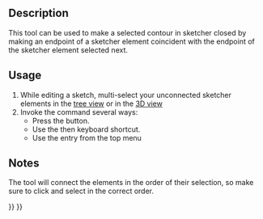 <languages/>

{{Docnav
|
|
|[[Sketcher_Workbench|Sketcher]]
|IconL=
|IconR=
|IconC=Workbench_Sketcher.svg
}}

{{VeryImportantMessage|This tool is obsolete, it is not available in {{VersionPlus|0.21}}. Use [[Sketcher_ValidateSketch|Sketcher ValidateSketch]] instead.}}

{{GuiCommand
|Name=Sketcher CloseShape
|MenuLocation=Sketch → Sketcher tools → Close shape
|Workbenches=[[Sketcher_Workbench|Sketcher]]
|Shortcut={{KEY|Z}} {{KEY|W}}
|Version=0.15
}}

==Description==

This tool can be used to make a selected contour in sketcher closed by making an endpoint of a sketcher element coincident with the endpoint of the sketcher element selected next.

==Usage==

# While editing a sketch, multi-select your unconnected sketcher elements in the [[Tree_view|tree view]] or in the [[3D_view|3D view]]
# Invoke the command several ways: 
#* Press the {{Button|[[File:Sketcher_CloseShape.svg|16px]] [[Sketcher_CloseShape|Close shape]]}} button.
#* Use the {{KEY|Z}} then {{KEY|W}} keyboard shortcut.
#* Use the {{MenuCommand|Sketch → Sketcher tools → [[File:Sketcher_CloseShape.svg|16px]] Close shape}} entry from the top menu

==Notes==

The tool will connect the elements in the order of their selection, so make sure to click and select in the correct order.


{{Docnav
|
|
|[[Sketcher_Workbench|Sketcher]]
|IconL=
|IconR=
|IconC=Workbench_Sketcher.svg
}}

{{Sketcher_Tools_navi{{#translation:}}}}
{{Userdocnavi{{#translation:}}}}